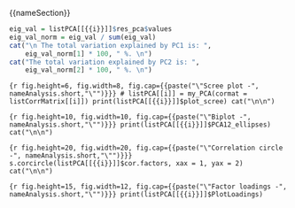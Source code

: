 

{{nameSection}}

 
```r
eig_val = listPCA[[{{i}}]]$res_pca$values
eig_val_norm = eig_val / sum(eig_val)
cat("\n The total variation explained by PC1 is: ",
    eig_val_norm[1] * 100, " %. \n")
cat("The total variation explained by PC2 is: ",
    eig_val_norm[2] * 100, " %. \n")
```


```{r fig.height=6, fig.width=8, fig.cap={{paste("\"Scree plot -", nameAnalysis.short,"\"")}}}
# listPCA[[i]] = my_PCA(cormat = listCorrMatrix[[i]])
print(listPCA[[{{i}}]]$plot_scree)
cat("\n\n")
```

```{r fig.height=10, fig.width=10, fig.cap={{paste("\"Biplot -", nameAnalysis.short,"\"")}}}
print(listPCA[[{{i}}]]$PCA12_ellipses)
cat("\n\n")
```

```{r fig.height=20, fig.width=20, fig.cap={{paste("\"Correlation circle -", nameAnalysis.short,"\"")}}}
s.corcircle(listPCA[[{{i}}]]$cor.factors, xax = 1, yax = 2)
cat("\n\n")
```

```{r fig.height=15, fig.width=12, fig.cap={{paste("\"Factor loadings -", nameAnalysis.short,"\"")}}}
print(listPCA[[{{i}}]]$PlotLoadings)
```

